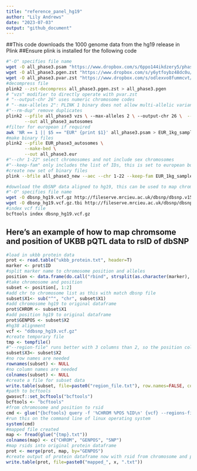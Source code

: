 ```yaml
---
title: "reference_panel_hg19"
author: "Lily Andrews"
date: "2023-07-03"
output: "github_document"
---
```

##This code downloads the 1000 genome data from the hg19 release in Plink
##Ensure plink is installed for the following code
```bash
#"-O" specifies file name
wget -O all_phase3.psam "https://www.dropbox.com/s/6ppo144ikdzery5/phase3_corrected.psam?dl=1"
wget -O all_phase3.pgen.zst "https://www.dropbox.com/s/y6ytfoybz48dc0u/all_phase3.pgen.zst?dl=1"
wget -O all_phase3.pvar.zst "https://www.dropbox.com/s/odlexvo8fummcvt/all_phase3.pvar.zst?dl=1"
#decompress file 
plink2 --zst-decompress all_phase3.pgen.zst > all_phase3.pgen
# "vzs" modifier to directly operate with pvar.zst
# "--output-chr 26" uses numeric chromosome codes
# "--max-alleles 2": PLINK 1 binary does not allow multi-allelic variants
#"--rm-dup" remove duplicates
plink2 --pfile all_phase3 vzs \ --max-alleles 2 \ --output-chr 26 \  --make-pgen \ --rm-dup exclude-mismatch \
       --out all_phase3_autosomes
#filter for european if required
awk 'NR == 1 || $5 == "EUR" {print $1}' all_phase3.psam > EUR_1kg_samples.txt
#make binary files
plink2 --pfile EUR_phase3_autosomes \
       --make-bed \
       --out all_phase3.eur
#"--chr 1-22" select chromosomes and not include sex chromosomes
#"--keep-fam" only includes the list of IDs, this is set to european but can be changed
#create new set of binary files
plink --bfile all_phase3_new --aec --chr 1-22 --keep-fam EUR_1kg_samples.txt --make-bed --out all_phase3.eur
```


```bash
#download the dbSNP data aligned to hg19, this can be used to map chromosome and position to rsid
#"-O" specifies file name
wget -O dbsnp_hg19.vcf.gz http://fileserve.mrcieu.ac.uk/dbsnp/dbsnp.v153.b37.vcf.gz 
wget -O dbsnp_hg19.vcf.gz.tbi http://fileserve.mrcieu.ac.uk/dbsnp/dbsnp.v153.b37.vcf.gz.tbi 
#index vcf file
bcftools index dbsnp_hg19.vcf.gz
```

## Here's an example of how to map chromsome and position of UKBB pQTL data to rsID of dbSNP
```r
#load in ukbb protein data
prot <- read.table("ukbb_protein.txt", header=T) 
marker <- prot$ID
#split marker name to chromosome position and alleles
position <- data.frame(do.call("rbind", strsplit(as.character(marker), ":", fixed = TRUE))) 
#take chromosome and position
subset <- position[, 1:2] 
#add chr to chromosome list as this with match dbsnp file
subset$X1<- sub("^", "chr", subset$X1) 
#add chromosome hg19 to original dataframe
prot$CHROM <- subset$X1
#add position hg19 to original dataframe
prot$GENPOS <- subset$X2 
#hg38 alignment 
vcf <- "ddbsnp_hg19.vcf.gz" 
#create temporary file
tmp <- tempfile() 
#"--region-file" runs better with 3 columns than 2, so the position column is duplicated
subset$X3<- subset$X2
#no row names are needed
rownames(subset) <- NULL
#no column names are needed
colnames(subset) <- NULL 
#create a file for subset data
write.table(subset, file=paste0("region_file.txt"), row.names=FALSE, col.names=FALSE, quote=FALSE,sep="\t") 
#path to bcftools
gwasvcf::set_bcftools("bcftools") 
bcftools <- "bcftools" 
#from chromosome and position to rsid
cmd <- glue("{bcftools} query -f '%CHROM %POS %ID\n' {vcf} --regions-file region_file.txt > {tmp}.txt") 
#run this on the command line of linux operating system
system(cmd) 
#mapped file created
map <- fread(glue("{tmp}.txt")) 
colnames(map) <- c("CHROM", "GENPOS", "SNP")
#map rsids into original protein dataframe
prot <- merge(prot, map, by="GENPOS") 
#create output of protein dataframe now with rsid from chromosome and position
write.table(prot, file=paste0("mapped_", x, ".txt")) 
```



